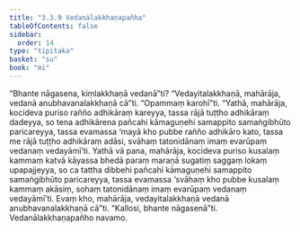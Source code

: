 ```yaml
---
title: "3.3.9 Vedanālakkhaṇapañha"
tableOfContents: false
sidebar:
  order: 14
type: "tipitaka"
basket: "su"
book: "mi"
---
```



<DynamicBreadcrumb />

<Division number="57" book="mi" bookNo="28">

<Paragraph number="287" book="mi">
“Bhante nāgasena, kiṃlakkhaṇā vedanā”ti? “Vedayitalakkhaṇā, mahārāja, vedanā anubhavanalakkhaṇā cā”ti.
</Paragraph>

<Paragraph number="288" book="mi">
“Opammaṃ karohī”ti. “Yathā, mahārāja, kocideva puriso rañño adhikāraṃ kareyya, tassa rājā tuṭṭho adhikāraṃ dadeyya, so tena adhikārena pañcahi kāmaguṇehi samappito samaṅgibhūto paricareyya, tassa evamassa ‘mayā kho pubbe rañño adhikāro kato, tassa me rājā tuṭṭho adhikāraṃ adāsi, svāhaṃ tatonidānaṃ imaṃ evarūpaṃ vedanaṃ vedayāmī’ti.
</Paragraph>

<Paragraph number="289" book="mi">
Yathā vā pana, mahārāja, kocideva puriso kusalaṃ kammaṃ katvā kāyassa bhedā paraṃ maraṇā sugatiṃ saggaṃ lokaṃ upapajjeyya, so ca tattha dibbehi pañcahi kāmaguṇehi samappito samaṅgibhūto paricareyya, tassa evamassa ‘svāhaṃ kho pubbe kusalaṃ kammaṃ akāsiṃ, sohaṃ tatonidānaṃ imaṃ evarūpaṃ vedanaṃ vedayāmī’ti. Evaṃ kho, mahārāja, vedayitalakkhaṇā vedanā anubhavanalakkhaṇā cā”ti.
</Paragraph>

<Paragraph number="290" book="mi">
“Kallosi, bhante nāgasenā”ti.

</Paragraph>
</Division>

<Paragraph number="291" type="center" book="mi">
Vedanālakkhaṇapañho navamo.
</Paragraph>